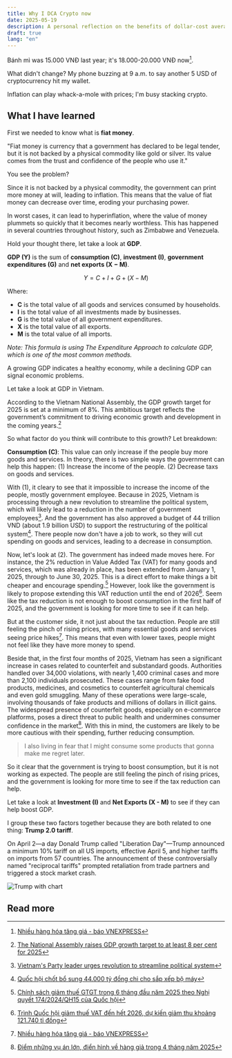 ```yaml
---
title: Why I DCA Crypto now
date: 2025-05-19
description: A personal reflection on the benefits of dollar-cost averaging in cryptocurrency investments.
draft: true
lang: "en"
---
```


Bánh mì was 15.000 VNĐ last year; it's 18.000-20.000 VNĐ now[^1].

What didn't change? My phone buzzing at 9 a.m. to say another 5 USD of cryptocurrency hit my wallet.  

Inflation can play whack-a-mole with prices; I'm busy stacking crypto.

## What I have learned

First we needed to know what is **fiat money**.

"Fiat money is currency that a government has declared to be legal tender, but it is not backed by a physical commodity like gold or silver. Its value comes from the trust and confidence of the people who use it."

You see the problem?

Since it is not backed by a physical commodity, the government can print more money at will, leading to inflation. This means that the value of fiat money can decrease over time, eroding your purchasing power.

In worst cases, it can lead to hyperinflation, where the value of money plummets so quickly that it becomes nearly worthless. This has happened in several countries throughout history, such as Zimbabwe and Venezuela.

Hold your thought there, let take a look at **GDP**.

**GDP (Y)** is the sum of **consumption (C)**, **investment (I)**, **government expenditures (G)** and **net exports (X − M)**.

$$Y = C + I + G + (X - M)$$

Where:
- **C** is the total value of all goods and services consumed by households.
- **I** is the total value of all investments made by businesses.
- **G** is the total value of all government expenditures.
- **X** is the total value of all exports.
- **M** is the total value of all imports.

*Note: This formula is using The Expenditure Approach to calculate GDP, which is one of the most common methods.*

A growing GDP indicates a healthy economy, while a declining GDP can signal economic problems.

Let take a look at GDP in Vietnam.

According to the Vietnam National Assembly, the GDP growth target for 2025 is set at a minimum of 8%. This ambitious target reflects the government’s commitment to driving economic growth and development in the coming years.[^2]

So what factor do you think will contribute to this growth? Let breakdown:

**Consumption (C)**: This value can only increase if the people buy more goods and services. In theory, there is two simple ways the government can help this happen: (1) Increase the income of the people. (2) Decrease taxs on goods and services.

With (1), it cleary to see that it impossible to increase the income of the people, mostly government employee. Because in 2025, Vietnam is processing through a new revolution to streamline the political system, which will likely lead to a reduction in the number of government employees[^4]. And the government has also approved a budget of 44 trillion VND (about 1.9 billion USD) to support the restructuring of the political system[^5]. There people now don't have a job to work, so they will cut spending on goods and services, leading to a decrease in consumption.

Now, let's look at (2). The government has indeed made moves here. For instance, the 2% reduction in Value Added Tax (VAT) for many goods and services, which was already in place, has been extended from January 1, 2025, through to June 30, 2025. This is a direct effort to make things a bit cheaper and encourage spending.[^6] However, look like the government is likely to propose extending this VAT reduction until the end of 2026[^7]. Seem like the tax reduction is not enough to boost consumption in the first half of 2025, and the government is looking for more time to see if it can help.

But at the customer side, it not just about the tax reduction. People are still feeling the pinch of rising prices, with many essential goods and services seeing price hikes[^1]. This means that even with lower taxes, people might not feel like they have more money to spend. 

Beside that, in the first four months of 2025, Vietnam has seen a significant increase in cases related to counterfeit and substandard goods. Authorities handled over 34,000 violations, with nearly 1,400 criminal cases and more than 2,100 individuals prosecuted. These cases range from fake food products, medicines, and cosmetics to counterfeit agricultural chemicals and even gold smuggling. Many of these operations were large-scale, involving thousands of fake products and millions of dollars in illicit gains. The widespread presence of counterfeit goods, especially on e-commerce platforms, poses a direct threat to public health and undermines consumer confidence in the market[^8]. With this in mind, the customers are likely to be more cautious with their spending, further reducing consumption.

> I also living in fear that I might consume some products that gonna make me regret later.

So it clear that the government is trying to boost consumption, but it is not working as expected. The people are still feeling the pinch of rising prices, and the government is looking for more time to see if the tax reduction can help.

Let take a look at **Investment (I)** and **Net Exports (X - M)** to see if they can help boost GDP.

I group these two factors together because they are both related to one thing: **Trump 2.0 tariff**.

On April 2—a day Donald Trump called "Liberation Day"—Trump announced a minimum 10% tariff on all US imports, effective April 5, and higher tariffs on imports from 57 countries. The announcement of these controversially named "reciprocal tariffs" prompted retaliation from trade partners and triggered a stock market crash.

![Trump with chart](./trump-chart-ap-jt-250402_1743626176335_hpMain.avif "President Donald Trump speaks during an event to announce new tariffs in the Rose Garden at the White House, April 2, 2025, in Washington, D.C.")


## Read more
[^1]:[Nhiều hàng hóa tăng giá - báo VNEXPRESS](https://vnexpress.net/nhieu-hang-hoa-tang-gia-4876851.html#:~:text=n%C3%A2ng%20gi%C3%A1%20m%E1%BB%97i%20chi%E1%BA%BFc%20b%C3%A1nh)
[^2]:[The National Assembly raises GDP growth target to at least 8 per cent for 2025](https://vneconomy.vn/the-national-assembly-raises-gdp-growth-target-to-at-least-8-per-cent-for-2025.htm)
[^3]:[Điểm những vụ án lớn, điển hình về hàng giả trong 4 tháng năm 2025](https://thanhtra.com.vn/an-ninh-trat-tu-D718A18CA/diem-nhung-vu-an-lon-dien-hinh-ve-hang-gia-trong-4-thang-nam-2025-50859b5f4.html)
[^4]: [Vietnam's Party leader urges revolution to streamline political system](https://e.vnexpress.net/news/news/politics/vietnam-s-party-leader-urges-revolution-to-streamline-political-system-4812532.html)
[^5]:[Quốc hội chốt bổ sung 44.000 tỷ đồng chi cho sắp xếp bộ máy](https://vnexpress.net/quoc-hoi-chot-bo-sung-44-000-ty-dong-chi-cho-sap-xep-bo-may-4887112.html)
[^6]:[Chính sách giảm thuế GTGT trong 6 tháng đầu năm 2025 theo Nghị quyết 174/2024/QH15 của Quốc hội](https://www.mof.gov.vn/webcenter/portal/thanhtrabtc/pages_r/l/chi-tiet-tin-thanh-tra-btc?dDocName=MOFUCM340222)
[^7]:[Trình Quốc hội giảm thuế VAT đến hết 2026, dự kiến giảm thu khoảng 121.740 tỉ đồng](https://tuoitre.vn/trinh-quoc-hoi-giam-thue-vat-den-het-2026-du-kien-giam-thu-khoang-121-740-ti-dong-20250513113940732.htm)
[^8]:[Điểm những vụ án lớn, điển hình về hàng giả trong 4 tháng năm 2025](https://thanhtra.com.vn/an-ninh-trat-tu-D718A18CA/diem-nhung-vu-an-lon-dien-hinh-ve-hang-gia-trong-4-thang-nam-2025-50859b5f4.html)